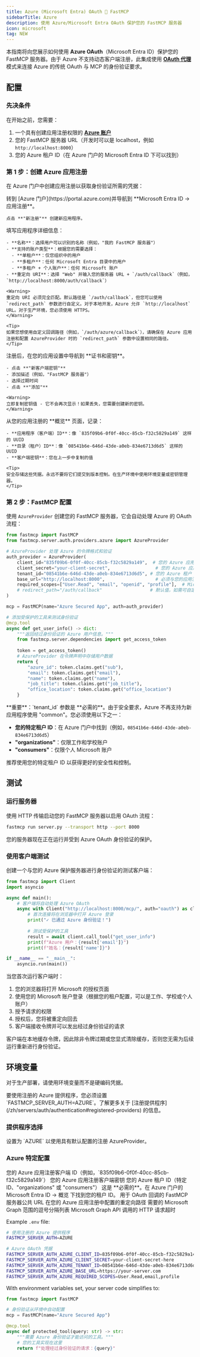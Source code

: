 ```yaml
---
title: Azure (Microsoft Entra) OAuth 🤝 FastMCP
sidebarTitle: Azure
description: 使用 Azure/Microsoft Entra OAuth 保护您的 FastMCP 服务器
icon: microsoft
tag: NEW
---
```



<VersionBadge version="2.12.0" />

本指南将向您展示如何使用 **Azure OAuth**（Microsoft Entra ID）保护您的 FastMCP 服务器。由于 Azure 不支持动态客户端注册，此集成使用 [**OAuth 代理**](/zh/servers/auth/oauth-proxy) 模式来连接 Azure 的传统 OAuth 与 MCP 的身份验证要求。

## 配置

### 先决条件

在开始之前，您需要：
1. 一个具有创建应用注册权限的 **[Azure 账户](https://portal.azure.com/)**
2. 您的 FastMCP 服务器 URL（开发时可以是 localhost，例如 `http://localhost:8000`）
3. 您的 Azure 租户 ID（在 Azure 门户的 Microsoft Entra ID 下可以找到）

### 第 1 步：创建 Azure 应用注册

在 Azure 门户中创建应用注册以获取身份验证所需的凭据：

<Steps>
<Step title="导航到应用注册">
    转到 [Azure 门户](https://portal.azure.com)并导航到 **Microsoft Entra ID → 应用注册**。
    
    点击 **"新注册"** 创建新应用程序。
</Step>

<Step title="配置您的应用程序">
    填写应用程序详细信息：
    
    - **名称**：选择用户可以识别的名称（例如，"我的 FastMCP 服务器"）
    - **支持的账户类型**：根据您的需要选择：
      - **单租户**：仅您组织中的用户
      - **多租户**：任何 Microsoft Entra 目录中的用户
      - **多租户 + 个人账户**：任何 Microsoft 账户
    - **重定向 URI**：选择 "Web" 并输入您的服务器 URL + `/auth/callback`（例如，`http://localhost:8000/auth/callback`）
    
    <Warning>
    重定向 URI 必须完全匹配。默认路径是 `/auth/callback`，但您可以使用 `redirect_path` 参数进行自定义。对于本地开发，Azure 允许 `http://localhost` URL。对于生产环境，您必须使用 HTTPS。
    </Warning>
    
    <Tip>
    如果您想使用自定义回调路径（例如，`/auth/azure/callback`），请确保在 Azure 应用注册和配置 AzureProvider 时的 `redirect_path` 参数中设置相同的路径。
    </Tip>
</Step>

<Step title="创建客户端密钥">
    注册后，在您的应用设置中导航到 **证书和密钥**。
    
    - 点击 **"新客户端密钥"**
    - 添加描述（例如，"FastMCP 服务器"）
    - 选择过期时间
    - 点击 **"添加"**
    
    <Warning>
    立即复制密钥值 - 它不会再次显示！如果丢失，您需要创建新的密钥。
    </Warning>
</Step>

<Step title="记录您的凭据">
    从您的应用注册的 **概览** 页面，记录：
    
    - **应用程序（客户端）ID**：像 `835f09b6-0f0f-40cc-85cb-f32c5829a149` 这样的 UUID
    - **目录（租户）ID**：像 `08541b6e-646d-43de-a0eb-834e6713d6d5` 这样的 UUID
    - **客户端密钥**：您在上一步中复制的值
    
    <Tip>
    安全存储这些凭据。永远不要将它们提交到版本控制。在生产环境中使用环境变量或密钥管理器。
    </Tip>
</Step>
</Steps>

### 第 2 步：FastMCP 配置

使用 `AzureProvider` 创建您的 FastMCP 服务器，它会自动处理 Azure 的 OAuth 流程：

```python server.py
from fastmcp import FastMCP
from fastmcp.server.auth.providers.azure import AzureProvider

# AzureProvider 处理 Azure 的令牌格式和验证
auth_provider = AzureProvider(
    client_id="835f09b6-0f0f-40cc-85cb-f32c5829a149",  # 您的 Azure 应用客户端 ID
    client_secret="your-client-secret",                 # 您的 Azure 应用客户端密钥
    tenant_id="08541b6e-646d-43de-a0eb-834e6713d6d5", # 您的 Azure 租户 ID（必需）
    base_url="http://localhost:8000",                   # 必须与您的应用注册匹配
    required_scopes=["User.Read", "email", "openid", "profile"],  # Microsoft Graph 权限
    # redirect_path="/auth/callback"                  # 默认值，如需可自定义
)

mcp = FastMCP(name="Azure Secured App", auth=auth_provider)

# 添加受保护的工具来测试身份验证
@mcp.tool
async def get_user_info() -> dict:
    """返回经过身份验证的 Azure 用户信息。"""
    from fastmcp.server.dependencies import get_access_token
    
    token = get_access_token()
    # AzureProvider 在令牌声明中存储用户数据
    return {
        "azure_id": token.claims.get("sub"),
        "email": token.claims.get("email"),
        "name": token.claims.get("name"),
        "job_title": token.claims.get("job_title"),
        "office_location": token.claims.get("office_location")
    }
```

<Note>
**重要**：`tenant_id` 参数是 **必需的**。由于安全要求，Azure 不再支持为新应用程序使用 "common"。您必须使用以下之一：

- **您的特定租户 ID**：在 Azure 门户中找到（例如，`08541b6e-646d-43de-a0eb-834e6713d6d5`）
- **"organizations"**：仅限工作和学校账户
- **"consumers"**：仅限个人 Microsoft 账户

推荐使用您的特定租户 ID 以获得更好的安全性和控制。
</Note>

## 测试

### 运行服务器

使用 HTTP 传输启动您的 FastMCP 服务器以启用 OAuth 流程：

```bash
fastmcp run server.py --transport http --port 8000
```

您的服务器现在正在运行并受到 Azure OAuth 身份验证的保护。

### 使用客户端测试

创建一个与您的 Azure 保护服务器进行身份验证的测试客户端：

```python test_client.py
from fastmcp import Client
import asyncio

async def main():
    # 客户端将自动处理 Azure OAuth
    async with Client("http://localhost:8000/mcp/", auth="oauth") as client:
        # 首次连接将在浏览器中打开 Azure 登录
        print("✓ 已通过 Azure 身份验证！")
        
        # 测试受保护的工具
        result = await client.call_tool("get_user_info")
        print(f"Azure 用户：{result['email']}")
        print(f"姓名：{result['name']}")

if __name__ == "__main__":
    asyncio.run(main())
```

当您首次运行客户端时：
1. 您的浏览器将打开 Microsoft 的授权页面
2. 使用您的 Microsoft 账户登录（根据您的租户配置，可以是工作、学校或个人账户）
3. 授予请求的权限
4. 授权后，您将被重定向回去
5. 客户端接收令牌并可以发出经过身份验证的请求

<Info>
客户端在本地缓存令牌，因此除非令牌过期或您显式清除缓存，否则您无需为后续运行重新进行身份验证。
</Info>

## 环境变量

对于生产部署，请使用环境变量而不是硬编码凭据。

<Info>
要使用注册的 Azure 提供程序，您必须设置 `FASTMCP_SERVER_AUTH=AZURE`。了解更多关于 [注册提供程序](/zh/servers/auth/authentication#registered-providers) 的信息。
</Info>

### 提供程序选择

<ParamField path="FASTMCP_SERVER_AUTH" default="Not set" required>
设置为 `AZURE` 以使用具有默认配置的注册 AzureProvider。
</ParamField>

### Azure 特定配置

<Card>
<ParamField path="FASTMCP_SERVER_AUTH_AZURE_CLIENT_ID" required>
您的 Azure 应用注册客户端 ID（例如，`835f09b6-0f0f-40cc-85cb-f32c5829a149`）
</ParamField>

<ParamField path="FASTMCP_SERVER_AUTH_AZURE_CLIENT_SECRET" required>
您的 Azure 应用注册客户端密钥
</ParamField>

<ParamField path="FASTMCP_SERVER_AUTH_AZURE_TENANT_ID" required>
您的 Azure 租户 ID（特定 ID、"organizations" 或 "consumers"）

<Note>
这是 **必需的**。在 Azure 门户的 Microsoft Entra ID → 概览 下找到您的租户 ID。
</Note>
</ParamField>

<ParamField path="FASTMCP_SERVER_AUTH_AZURE_BASE_URL" default="http://localhost:8000">
用于 OAuth 回调的 FastMCP 服务器公共 URL
</ParamField>

<ParamField path="FASTMCP_SERVER_AUTH_AZURE_REDIRECT_PATH" default="/auth/callback">
在您的 Azure 应用注册中配置的重定向路径
</ParamField>

<ParamField path="FASTMCP_SERVER_AUTH_AZURE_REQUIRED_SCOPES" default='["User.Read", "email", "openid", "profile"]'>
需要的 Microsoft Graph 范围的逗号分隔列表
</ParamField>

<ParamField path="FASTMCP_SERVER_AUTH_AZURE_TIMEOUT_SECONDS" default="10">
Microsoft Graph API 调用的 HTTP 请求超时
</ParamField>
</Card>

Example `.env` file:
```bash
# 使用注册的 Azure 提供程序
FASTMCP_SERVER_AUTH=AZURE

# Azure OAuth 凭据
FASTMCP_SERVER_AUTH_AZURE_CLIENT_ID=835f09b6-0f0f-40cc-85cb-f32c5829a149
FASTMCP_SERVER_AUTH_AZURE_CLIENT_SECRET=your-client-secret-here
FASTMCP_SERVER_AUTH_AZURE_TENANT_ID=08541b6e-646d-43de-a0eb-834e6713d6d5
FASTMCP_SERVER_AUTH_AZURE_BASE_URL=https://your-server.com
FASTMCP_SERVER_AUTH_AZURE_REQUIRED_SCOPES=User.Read,email,profile
```

With environment variables set, your server code simplifies to:

```python server.py
from fastmcp import FastMCP

# 身份验证从环境中自动配置
mcp = FastMCP(name="Azure Secured App")

@mcp.tool
async def protected_tool(query: str) -> str:
    """需要 Azure 身份验证才能访问的工具。"""
    # 您的工具实现在这里
    return f"处理经过身份验证的请求：{query}"
```

